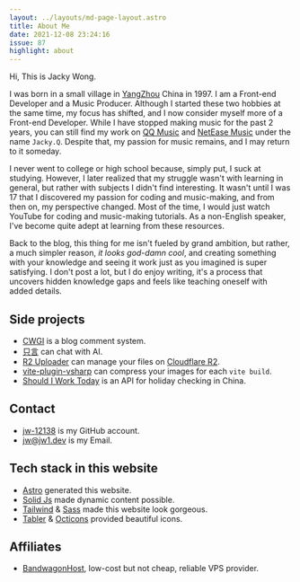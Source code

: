 ```yaml
---
layout: ../layouts/md-page-layout.astro
title: About Me
date: 2021-12-08 23:24:16
issue: 87
highlight: about
---
```



Hi, This is Jacky Wong.

I was born in a small village in [YangZhou](https://zh.wikipedia.org/wiki/%E6%89%AC%E5%B7%9E%E5%B8%82) China in 1997. I am a Front-end Developer and a Music Producer. Although I started these two hobbies at the same time, my focus has shifted, and I now consider myself more of a Front-end Developer. While I have stopped making music for the past 2 years, you can still find my work on [QQ Music](https://y.qq.com) and [NetEase Music](https://music.163.com) under the name `Jacky.Q`. Despite that, my passion for music remains, and I may return to it someday.

I never went to college or high school because, simply put, I suck at studying. However, I later realized that my struggle wasn't with learning in general, but rather with subjects I didn't find interesting. It wasn't until I was 17 that I discovered my passion for coding and music-making, and from then on, my perspective changed. Most of the time, I would just watch YouTube for coding and music-making tutorials. As a non-English speaker, I've become quite adept at learning from these resources.

Back to the blog, this thing for me isn't fueled by grand ambition, but rather, a much simpler reason, _it looks god-damn cool_, and creating something with your knowledge and seeing it work just as you imagined is super satisfying. I don't post a lot, but I do enjoy writing, it's a process that uncovers hidden knowledge gaps and feels like teaching oneself with added details.

<SpotifyStatus client:only="solid-js"/>

## Side projects

- [CWGI](https://cwgi-docs.jw1.dev) is a blog comment system.
- [只言](https://zhiyan.dev) can chat with AI.
- [R2 Uploader](https://r2.jw1.dev) can manage your files on [Cloudflare R2](https://www.cloudflare.com/zh-cn/developer-platform/r2/).
- [vite-plugin-vsharp](https://github.com/jw-12138/vite-plugin-vsharp) can compress your images for each `vite build`.
- [Should I Work Today](https://github.com/jw-12138/should-i-work-today) is an API for holiday checking in China.

## Contact

- [jw-12138](https://github.com/jw-12138) is my GitHub account.
- [jw@jw1.dev](mailto:jw@jw1.dev) is my Email.

## Tech stack in this website

- [Astro](https://astro.build/) generated this website.
- [Solid Js](https://www.solidjs.com/) made dynamic content possible.
- [Tailwind](https://tailwindcss.com/) & [Sass](https://sass-lang.com/) made this website look gorgeous.
- [Tabler](https://tabler.io/icons) & [Octicons](https://primer.style/foundations/icons/) provided beautiful icons.

## Affiliates

- [BandwagonHost](https://bandwagonhost.com/aff.php?aff=52724), low-cost but not cheap, reliable VPS provider.
